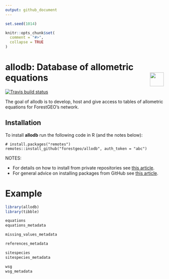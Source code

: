 ```yaml
---
output: github_document
---
```


<!-- README.md is generated from README.Rmd. Please edit that file -->

```r
set.seed(1014)

knitr::opts_chunk$set(
  comment = "#>",
  collapse = TRUE
)
```

# allodb: Database of allometric equations <img src="https://i.imgur.com/39pvr4n.png" align="right" height=44 />

[![Travis build status](https://travis-ci.org/forestgeo/allodb.svg?branch=master)](https://travis-ci.org/forestgeo/allodb)

The goal of allodb is to develop, host and give access to tables of allometric equations for ForestGEO's network.

## Installation

To install __allodb__ run the following code in R (and the notes below):

```
# install.packages("remotes")
remotes::install_github("forestgeo/allodb", auth_token = "abc")
```

NOTES: 

* For details on how to install from private repositories see [this article](https://maurolepore.netlify.com/2017/12/06/2017-12-06-best-prectice-for-installing-packages-from-private-repos/). 
* For general advice on installing packages from GitHub see [this article](https://fgeo.netlify.com/2018/02/05/2018-02-05-installing-packages-from-github/).

# Example

```r
library(allodb)
library(tibble)

equations
equations_metadata

missing_values_metadata

references_metadata

sitespecies
sitespecies_metadata

wsg
wsg_metadata
```

